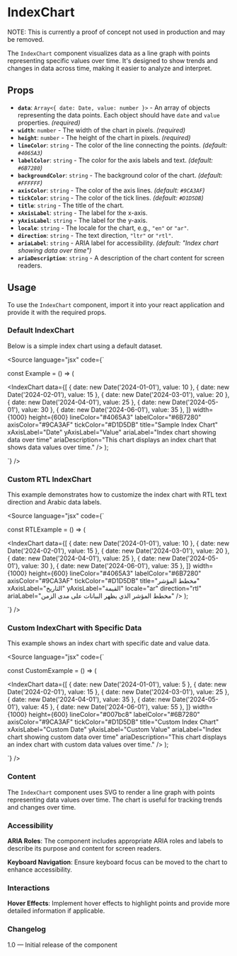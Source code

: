 
<Meta of={IndexChartStories} />

# IndexChart

NOTE: This is currently a proof of concept not used in production and may be removed.

The `IndexChart` component visualizes data as a line graph with points representing specific values over time. It's designed to show trends and changes in data across time, making it easier to analyze and interpret.

## Props

- **`data`**: `Array<{ date: Date, value: number }>` - An array of objects representing the data points. Each object should have `date` and `value` properties. _(required)_
- **`width`**: `number` - The width of the chart in pixels. _(required)_
- **`height`**: `number` - The height of the chart in pixels. _(required)_
- **`lineColor`**: `string` - The color of the line connecting the points. _(default: `#4065A3`)_
- **`labelColor`**: `string` - The color for the axis labels and text. _(default: `#6B7280`)_
- **`backgroundColor`**: `string` - The background color of the chart. _(default: `#FFFFFF`)_
- **`axisColor`**: `string` - The color of the axis lines. _(default: `#9CA3AF`)_
- **`tickColor`**: `string` - The color of the tick lines. _(default: `#D1D5DB`)_
- **`title`**: `string` - The title of the chart.
- **`xAxisLabel`**: `string` - The label for the x-axis.
- **`yAxisLabel`**: `string` - The label for the y-axis.
- **`locale`**: `string` - The locale for the chart, e.g., `"en"` or `"ar"`.
- **`direction`**: `string` - The text direction, `"ltr"` or `"rtl"`.
- **`ariaLabel`**: `string` - ARIA label for accessibility. _(default: "Index chart showing data over time")_
- **`ariaDescription`**: `string` - A description of the chart content for screen readers.

## Usage

To use the `IndexChart` component, import it into your react application and provide it with the required props.

### Default IndexChart

Below is a simple index chart using a default dataset.

<Canvas>
  <Story of={IndexChartStories.DefaultIndexChart} />
</Canvas>

<Source
  language="jsx"
  code={`

const Example = () => (

<IndexChart
  data={[
    { date: new Date('2024-01-01'), value: 10 },
    { date: new Date('2024-02-01'), value: 15 },
    { date: new Date('2024-03-01'), value: 20 },
    { date: new Date('2024-04-01'), value: 25 },
    { date: new Date('2024-05-01'), value: 30 },
    { date: new Date('2024-06-01'), value: 35 },
  ]}
  width={1000}
  height={600}
  lineColor="#4065A3"
  labelColor="#6B7280"
  axisColor="#9CA3AF"
  tickColor="#D1D5DB"
  title="Sample Index Chart"
  xAxisLabel="Date"
  yAxisLabel="Value"
  ariaLabel="Index chart showing data over time"
  ariaDescription="This chart displays an index chart that shows data values over time."
/>
);

`}
/>

### Custom RTL IndexChart

This example demonstrates how to customize the index chart with RTL text direction and Arabic data labels.

<Canvas>
  <Story of={IndexChartStories.CustomRtlIndexChart} />
</Canvas>

<Source
  language="jsx"
  code={`

const RTLExample = () => (

<IndexChart
  data={[
    { date: new Date('2024-01-01'), value: 10 },
    { date: new Date('2024-02-01'), value: 15 },
    { date: new Date('2024-03-01'), value: 20 },
    { date: new Date('2024-04-01'), value: 25 },
    { date: new Date('2024-05-01'), value: 30 },
    { date: new Date('2024-06-01'), value: 35 },
  ]}
  width={1000}
  height={600}
  lineColor="#4065A3"
  labelColor="#6B7280"
  axisColor="#9CA3AF"
  tickColor="#D1D5DB"
  title="مخطط المؤشر"
  xAxisLabel="التاريخ"
  yAxisLabel="القيمة"
  locale="ar"
  direction="rtl"
  ariaLabel="مخطط المؤشر الذي يظهر البيانات على مدى الزمن"
/>
);

`}
/>

### Custom IndexChart with Specific Data

This example shows an index chart with specific date and value data.

<Canvas>
  <Story of={IndexChartStories.CustomIndexChart} />
</Canvas>

<Source
  language="jsx"
  code={`

const CustomExample = () => (

<IndexChart
  data={[
    { date: new Date('2024-01-01'), value: 5 },
    { date: new Date('2024-02-01'), value: 15 },
    { date: new Date('2024-03-01'), value: 25 },
    { date: new Date('2024-04-01'), value: 35 },
    { date: new Date('2024-05-01'), value: 45 },
    { date: new Date('2024-06-01'), value: 55 },
  ]}
  width={1000}
  height={600}
  lineColor="#007bc8"
  labelColor="#6B7280"
  axisColor="#9CA3AF"
  tickColor="#D1D5DB"
  title="Custom Index Chart"
  xAxisLabel="Custom Date"
  yAxisLabel="Custom Value"
  ariaLabel="Index chart showing custom data over time"
  ariaDescription="This chart displays an index chart with custom data values over time."
/>
);

`}
/>

### Content

The `IndexChart` component uses SVG to render a line graph with points representing data values over time. The chart is useful for tracking trends and changes over time.

### Accessibility

**ARIA Roles**: The component includes appropriate ARIA roles and labels to describe its purpose and content for screen readers.

**Keyboard Navigation**: Ensure keyboard focus can be moved to the chart to enhance accessibility.

### Interactions

**Hover Effects**: Implement hover effects to highlight points and provide more detailed information if applicable.

### Changelog

1.0 — Initial release of the component
